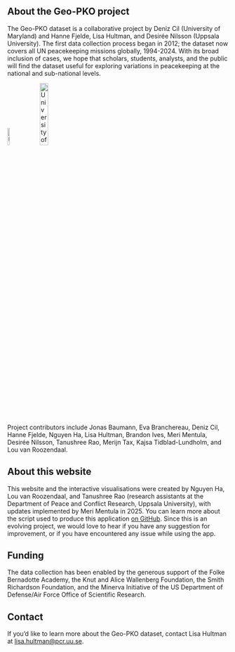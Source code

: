 ## About the Geo-PKO project
The Geo-PKO dataset is a collaborative project by Deniz Cil (University of Maryland) and Hanne Fjelde, Lisa Hultman, and Desirée Nilsson (Uppsala University). The first data collection process began in 2012; the dataset now covers all UN peacekeeping missions globally, 1994-2024. With its broad inclusion of cases, we hope that scholars, students, analysts, and the public will find the dataset useful for exploring variations in peacekeeping at the national and sub-national levels.
  
<img src = "uu_logo.jpg" width=10% alt="Uppsala University" style = "margin-bottom: 20px; margin-right: 20px"/>
<img src = "umd_logo.png" width=19% alt="University of Maryland" style="margin-bottom: 20px;" />  
  
Project contributors include Jonas Baumann, Eva Branchereau, Deniz Cil, Hanne Fjelde, Nguyen Ha, Lisa Hultman, Brandon Ives, Meri Mentula, Desirée Nilsson, Tanushree Rao, Merijn Tax, Kajsa Tidblad-Lundholm, and Lou van Roozendaal.

## About this website
This website and the interactive visualisations were created by Nguyen Ha, Lou van Roozendaal, and Tanushree Rao (research assistants at the Department of Peace and Conflict Research, Uppsala University), with updates implemented by Meri Mentula in 2025. You can learn more about the script used to produce this application [on GitHub](http://github.com/geopko/Geo-PKO-Shiny-Dashboard). Since this is an evolving project, we would love to hear if you have any suggestion for improvement, or if you have encountered any issue while using the app. 

## Funding
The data collection has been enabled by the generous support of the Folke Bernadotte Academy, the Knut and Alice Wallenberg Foundation, the Smith Richardson Foundation, and the Minerva Initiative of the US Department of Defense/Air Force Office of Scientific Research.


## Contact
If you'd like to learn more about the Geo-PKO dataset, contact Lisa Hultman at [lisa.hultman@pcr.uu.se](lisa.hultman@pcr.uu.se).
